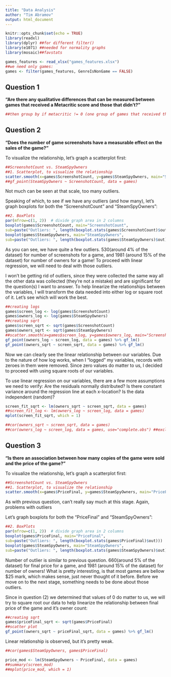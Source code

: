 ```yaml
---
title: "Data Analysis"
author: "Tim Abramov"
output: html_document
---
```


```r
knitr::opts_chunk$set(echo = TRUE)
library(readxl)
library(dplyr) ##for different filter()
library(e1071) ##needed for normality graphs
library(mosaic)##favstats

games_features <- read_xlsx("games_features.xlsx")
##we need only games:
games <- filter(games_features, GenreIsNonGame == FALSE)
```

## Question 1
__"Are there any qualitative differences that can be measured between games that received a Metacritic score and those that didn't?"__
```r
##then group by if metacritic != 0 (one group of games that received the score, and one that didn't)

```


## Question 2
__"Does the number of game screenshots have a measurable effect on the sales of the game?"__

To visualize the relationship, let's graph a scatterplot first:
```r
##ScreenshotCount vs. SteamSpyOwners
##1. Scatterplot, to visualize the relationship
scatter.smooth(x=games$ScreenshotCount, y=games$SteamSpyOwners, main="ScreenshotCount ~ SteamSpyOwners")
##gf_point(SteamSpyOwners ~ ScreenshotCount, data = games)
```

Not much can be seen at that scale, too many outliers. 

Speaking of which, to see if we have any outliers (and how many), let's graph boxplots for both the "ScreenshotCount" and "SteamSpyOwners":
```r
##2. BoxPlots
par(mfrow=c(1, 2))  # divide graph area in 2 columns
boxplot(games$ScreenshotCount, main="ScreenshotCount",
sub=paste("Outliers: ", length(boxplot.stats(games$ScreenshotCount)$out)))  # box plot for ScreenshotCount
boxplot(games$SteamSpyOwners, main="SteamSpyOwners",
sub=paste("Outliers: ", length(boxplot.stats(games$SteamSpyOwners)$out)))  # box plot for SteamSpyOwners
```

As you can see, we have quite a few outliers. 530(around 4% of the dataset) for number of screenshots for a game, and 1981 (around 15% of the dataset) for number of owners for a game! To proceed with linear regression, we will need to deal with those outliers.

I won't be getting rid of outliers, since they were collected the same way all the other data was collected (they're not a mistake) and are significant for the question(s) I want to answer. To help linearize the relationships between the variables, I will transform the data needed into either log or square root of it. Let's see which will work the best.

```r
##creating logs
games$screen_log <- log(games$ScreenshotCount)
games$owners_log <- log(games$SteamSpyOwners)
##creating sqrt
games$screen_sqrt <- sqrt(games$ScreenshotCount)
games$owners_sqrt <- sqrt(games$SteamSpyOwners)
##scatter.smooth(x=games$screen_log, y=games$owners_log, main="ScreenshotCount ~ SteamSpyOwners(logs)")
gf_point(owners_log ~ screen_log, data = games) %>% gf_lm()
gf_point(owners_sqrt ~ screen_sqrt, data = games) %>% gf_lm() 
```

Now we can clearly see the linear relationship between our variables. Due to the nature of how log works, when I "logged" my variables, records with zeroes in them were removed. Since zero values do matter to us, I decided to proceed with using square roots of our variables.

To use linear regression on our variables, there are a few more assumptions we need to verify:
Are the residuals normally distributed?
Is there constant variance around the regression line at each x-location?
Is the data independent (random)?

```r
screen_fit_sqrt <- lm(owners_sqrt ~ screen_sqrt, data = games)
##screen_fit_log <- lm(owners_log ~ screen_log, data = games)
mplot(screen_fit_sqrt, which = 1)
```

```r
##cor(owners_sqrt ~ screen_sqrt, data = games)
##cor(owners_log ~ screen_log, data = games, use="complete.obs") ##excluding the NA values
```







## Question 3
__"Is there an association between how many copies of the game were sold and the price of the game?"__

To visualize the relationship, let's graph a scatterplot first:

```r
##ScreenshotCount vs. SteamSpyOwners
##1. Scatterplot, to visualize the relationship
scatter.smooth(x=games$PriceFinal, y=games$SteamSpyOwners, main="PriceFinal ~ SteamSpyOwners")
```

As with previous question, can't really say much at this stage. Again, problems with outliers

Let's graph boxplots for both the "PriceFinal" and "SteamSpyOwners":
```r
##2. BoxPlots
par(mfrow=c(1, 2))  # divide graph area in 2 columns
boxplot(games$PriceFinal, main="PriceFinal",
sub=paste("Outliers: ", length(boxplot.stats(games$PriceFinal)$out)))  # box plot for ScreenshotCount
boxplot(games$SteamSpyOwners, main="SteamSpyOwners",
sub=paste("Outliers: ", length(boxplot.stats(games$SteamSpyOwners)$out)))  # box plot for SteamSpyOwners
```

Number of outlier is similar to previous question. 660(around 5% of the dataset) for final price for a game, and 1981 (around 15% of the dataset) for number of owners! What is pretty interesting, is that most games are bellow $25 mark, which makes sense, just never thought of it before. Before we move on to the next stage, something needs to be done about those outliers.


Since in question (2) we determined that values of 0 do matter to us, we will try to square root our data to help linearize the relationship between final price of the game and it's owner count:

```r
##creating sqrt
games$priceFinal_sqrt <- sqrt(games$PriceFinal)
##scatter plot
gf_point(owners_sqrt ~ priceFinal_sqrt, data = games) %>% gf_lm() 
```

Linear relationship is observed, but it's pretty weak.
```r
##cor(games$SteamSpyOwners, games$PriceFinal)
```



```r
price_mod <- lm(SteamSpyOwners ~ PriceFinal, data = games)
##summary(screen_mod)
##mplot(price_mod, which = 1)
```




